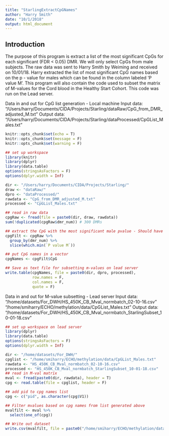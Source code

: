 ```yaml
---
title: "StarlingExtractCpGNames"
author: "Harry Smith"
date: "10/1/2018"
output: html_document
---
```

## Introduction

The purpose of this program is extract a list of the most significant CpGs for
each significant (FDR < 0.05) DMR. We will only select CpGs from male subjects. 
The raw data was sent to Harry Smith by Weiming and received on 10/01/18. Harry
extracted the list of most significant CpG names based on the p - value for 
males which can be found in the column labeled 'P value M'. This program will also 
contain the code used to subset the matrix of M-values for the Cord blood in the
Healthy Start Cohort. This code was run on the Lead server. 

Data in and out for CpG list generation - Local machine
Input data: "/Users/harry/Documents/CIDA/Projects/Starling/dataRaw/CpG_from_DMR_adjusted_M.txt"
Output data: "/Users/harry/Documents/CIDA/Projects/Starling/dataProcessed/CpGList_Males.txt"

```r
knitr::opts_chunk$set(echo = T)
knitr::opts_chunk$set(message = F)
knitr::opts_chunk$set(warning = F)
```

```r
## set up workspace
library(knitr)
library(dplyr)
library(data.table)
options(stringsAsFactors = F)
options(dplyr.width = Inf)

dir <- "/Users/harry/Documents/CIDA/Projects/Starling/"
draw <- "dataRaw/"
dpro <- "dataProcessed/"
rawdata <- "CpG_from_DMR_adjusted_M.txt"
processed <- "CpGList_Males.txt"
```

```r
## read in raw data
cpgRaw <- fread(file = paste0(dir, draw, rawdata))
sum(!duplicated(cpgRaw$dmr_num)) # 300 DMRs

## extract the CpG with the most significant male pvalue - Should have 300 rows
cpgFilt <- cpgRaw %>% 
  group_by(dmr_num) %>%
  slice(which.min(`P value M`))

## put CpG names in a vector
cpgNames <- cpgFilt$CpG

## Save as text file for subsetting m-values on lead server
write.table(cpgNames, file = paste0(dir, dpro, processed), 
            row.names = F, 
            col.names = F, 
            quote = F)
```

Data in and out for M-value subsetting - Lead server
Input data: "/home/datasets/For_DWH/HS_450K_CB_Mval_normbatch_02-10-16.csv"
            "/home/smiharry/ECHO/methylation/data/CpGList_Males.txt"
Output data: "/home/datasets/For_DWH/HS_450K_CB_Mval_normbatch_StarlingSubset_10-01-18.csv"

```r
## set up workspace on lead server
library(dplyr)
library(data.table)
options(stringsAsFactors = F)
options(dplyr.width = Inf)

dir <- "/home/datasets/For_DWH/"
cpglist <- "/home/smiharry/ECHO/methylation/data/CpGList_Males.txt"
rawdata <- "HS_450K_CB_Mval_normbatch_02-10-16.csv"
processed <- "HS_450K_CB_Mval_normbatch_StarlingSubset_10-01-18.csv"
## read in M-val matrix
mval <- fread(paste0(dir, rawdata), header = T)
cpg <- read.table(file = cpglist, header = F)

## add pid to cpg names list
cpg <- c("pid", as.character(cpg$V1))

## Filter mvalues based on cpg names from list generated above
mvalfilt <- mval %>%
  select(one_of(cpg))

## Write out dataset
write.csv(mvalfilt, file = paste0("/home/smiharry/ECHO/methylation/data/", processed), row.names = F, quote = T)

```

